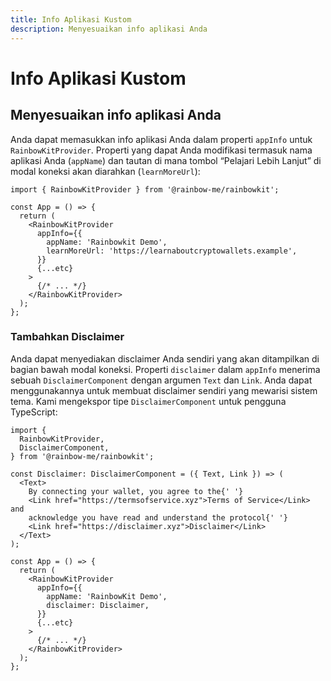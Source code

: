 ```yaml
---
title: Info Aplikasi Kustom
description: Menyesuaikan info aplikasi Anda
---
```


# Info Aplikasi Kustom

## Menyesuaikan info aplikasi Anda

Anda dapat memasukkan info aplikasi Anda dalam properti `appInfo` untuk `RainbowKitProvider`. Properti yang dapat Anda modifikasi termasuk nama aplikasi Anda (`appName`) dan tautan di mana tombol “Pelajari Lebih Lanjut” di modal koneksi akan diarahkan (`learnMoreUrl`):

```tsx
import { RainbowKitProvider } from '@rainbow-me/rainbowkit';

const App = () => {
  return (
    <RainbowKitProvider
      appInfo={{
        appName: 'Rainbowkit Demo',
        learnMoreUrl: 'https://learnaboutcryptowallets.example',
      }}
      {...etc}
    >
      {/* ... */}
    </RainbowKitProvider>
  );
};
```

### Tambahkan Disclaimer

Anda dapat menyediakan disclaimer Anda sendiri yang akan ditampilkan di bagian bawah modal koneksi. Properti `disclaimer` dalam `appInfo` menerima sebuah `DisclaimerComponent` dengan argumen `Text` dan `Link`. Anda dapat menggunakannya untuk membuat disclaimer sendiri yang mewarisi sistem tema. Kami mengekspor tipe `DisclaimerComponent` untuk pengguna TypeScript:

```tsx
import {
  RainbowKitProvider,
  DisclaimerComponent,
} from '@rainbow-me/rainbowkit';

const Disclaimer: DisclaimerComponent = ({ Text, Link }) => (
  <Text>
    By connecting your wallet, you agree to the{' '}
    <Link href="https://termsofservice.xyz">Terms of Service</Link> and
    acknowledge you have read and understand the protocol{' '}
    <Link href="https://disclaimer.xyz">Disclaimer</Link>
  </Text>
);

const App = () => {
  return (
    <RainbowKitProvider
      appInfo={{
        appName: 'RainbowKit Demo',
        disclaimer: Disclaimer,
      }}
      {...etc}
    >
      {/* ... */}
    </RainbowKitProvider>
  );
};
```
